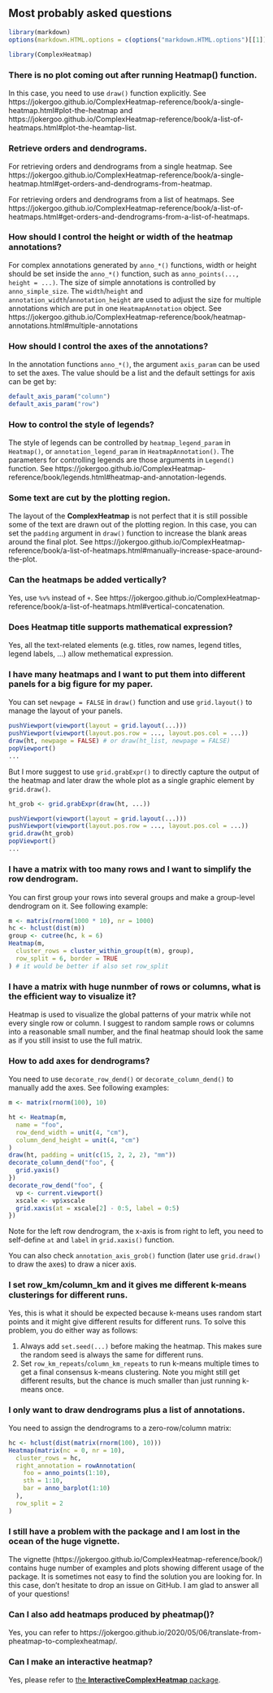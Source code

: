 <!--
%\VignetteEngine{knitr}
%\VignetteIndexEntry{Most probably asked questions}
-->

## Most probably asked questions

```r
library(markdown)
options(markdown.HTML.options = c(options("markdown.HTML.options")[[1]], "toc"))
```


<style type="text/css">
h1, h2, h3, h4, h5 {
    line-height: 120%;
}
</style>

```r
library(ComplexHeatmap)
```

### There is no plot coming out after running Heatmap() function.

In this case, you need to use `draw()` function explicitly. See
https://jokergoo.github.io/ComplexHeatmap-reference/book/a-single-heatmap.html#plot-the-heatmap
and
https://jokergoo.github.io/ComplexHeatmap-reference/book/a-list-of-heatmaps.html#plot-the-heamtap-list.

### Retrieve orders and dendrograms.

For retrieving orders and dendrograms from a single heatmap. See
https://jokergoo.github.io/ComplexHeatmap-reference/book/a-single-heatmap.html#get-orders-and-dendrograms-from-heatmap.

For retrieving orders and dendrograms from a list of heatmaps. See
https://jokergoo.github.io/ComplexHeatmap-reference/book/a-list-of-heatmaps.html#get-orders-and-dendrograms-from-a-list-of-heatmaps.

### How should I control the height or width of the heatmap annotations?

For complex annotations generated by `anno_*()` functions, width or height
should be set inside the `anno_*()` function, such as `anno_points(..., height = ...)`. The size of simple annotations is controlled by `anno_simple_size`.
The `width`/`height` and `annotation_width`/`annotation_height` are used to
adjust the size for multiple annotations which are put in one
`HeatmapAnnotation` object. See
https://jokergoo.github.io/ComplexHeatmap-reference/book/heatmap-annotations.html#multiple-annotations

### How should I control the axes of the annotations?

In the annotation functions `anno_*()`, the argument `axis_param` can be used
to set the axes. The value should be a list and the default settings for axis
can be get by:

```r
default_axis_param("column")
default_axis_param("row")
```

### How to control the style of legends?

The style of legends can be controlled by `heatmap_legend_param` in
`Heatmap()`, or `annotation_legend_param` in `HeatmapAnnotation()`. The
parameters for controlling legends are those arguments in `Legend()` function.
See
https://jokergoo.github.io/ComplexHeatmap-reference/book/legends.html#heatmap-and-annotation-legends.

### Some text are cut by the plotting region.

The layout of the **ComplexHeatmap** is not perfect that it is still possible
some of the text are drawn out of the plotting region. In this case, you can
set the `padding` argument in `draw()` function to increase the blank areas
around the final plot. See
https://jokergoo.github.io/ComplexHeatmap-reference/book/a-list-of-heatmaps.html#manually-increase-space-around-the-plot.

### Can the heatmaps be added vertically?

Yes, use `%v%` instead of `+`. See https://jokergoo.github.io/ComplexHeatmap-reference/book/a-list-of-heatmaps.html#vertical-concatenation.

### Does Heatmap title supports mathematical expression?

Yes, all the text-related elements (e.g. titles, row names, legend titles, legend labels, ...) allow
methematical expression.

### I have many heatmaps and I want to put them into different panels for a big figure for my paper.

You can set `newpage = FALSE` in `draw()` function and use `grid.layout()` to
manage the layout of your panels.

```r
pushViewport(viewport(layout = grid.layout(...)))
pushViewport(viewport(layout.pos.row = ..., layout.pos.col = ...))
draw(ht, newpage = FALSE) # or draw(ht_list, newpage = FALSE)
popViewport()
...
```

But I more suggest to use `grid.grabExpr()` to directly capture the output of
the heatmap and later draw the whole plot as a single graphic element by
`grid.draw()`.

```r
ht_grob <- grid.grabExpr(draw(ht, ...))

pushViewport(viewport(layout = grid.layout(...)))
pushViewport(viewport(layout.pos.row = ..., layout.pos.col = ...))
grid.draw(ht_grob)
popViewport()
...
```

### I have a matrix with too many rows and I want to simplify the row dendrogram.

You can first group your rows into several groups and make a group-level
dendrogram on it. See following example:

```r
m <- matrix(rnorm(1000 * 10), nr = 1000)
hc <- hclust(dist(m))
group <- cutree(hc, k = 6)
Heatmap(m,
  cluster_rows = cluster_within_group(t(m), group),
  row_split = 6, border = TRUE
) # it would be better if also set row_split
```

### I have a matrix with huge nunmber of rows or columns, what is the efficient way to visualize it?

Heatmap is used to visualize the global patterns of your matrix while not
every single row or column. I suggest to random sample rows or columns into a
reasonable small number, and the final heatmap should look the same as if you
still insist to use the full matrix.

### How to add axes for dendrograms?

You need to use `decorate_row_dend()` or `decorate_column_dend()` to manually
add the axes. See following examples:

```r
m <- matrix(rnorm(100), 10)

ht <- Heatmap(m,
  name = "foo",
  row_dend_width = unit(4, "cm"),
  column_dend_height = unit(4, "cm")
)
draw(ht, padding = unit(c(15, 2, 2, 2), "mm"))
decorate_column_dend("foo", {
  grid.yaxis()
})
decorate_row_dend("foo", {
  vp <- current.viewport()
  xscale <- vp$xscale
  grid.xaxis(at = xscale[2] - 0:5, label = 0:5)
})
```

Note for the left row dendrogram, the x-axis is from right to left, you need to self-define `at`
and `label` in `grid.xaxis()` function.

You can also check `annotation_axis_grob()` function (later use `grid.draw()` to draw the axes) to draw a nicer axis.

### I set row_km/column_km and it gives me different k-means clusterings for different runs.

Yes, this is what it should be expected because k-means uses random start points and it might give
different results for different runs. To solve this problem, you do either way as follows:

1. Always add `set.seed(...)` before making the heatmap. This makes sure the
   random seed is always the same for different runs. 
2. Set `row_km_repeats`/`column_km_repeats` to run k-means multiple times to get a
   final consensus k-means clustering. Note you might still get different
   results, but the chance is much smaller than just running k-means once.

### I only want to draw dendrograms plus a list of annotations.

You need to assign the dendrograms to a zero-row/column matrix:

```r
hc <- hclust(dist(matrix(rnorm(100), 10)))
Heatmap(matrix(nc = 0, nr = 10),
  cluster_rows = hc,
  right_annotation = rowAnnotation(
    foo = anno_points(1:10),
    sth = 1:10,
    bar = anno_barplot(1:10)
  ),
  row_split = 2
)
```

### I still have a problem with the package and I am lost in the ocean of the huge vignette.

The vignette (https://jokergoo.github.io/ComplexHeatmap-reference/book/)
contains huge number of examples and plots showing different usage of the
package. It is sometimes not easy to find the solution you are looking for. In
this case, don't hesitate to drop an issue on GitHub. I am glad to answer all of your
questions!

### Can I also add heatmaps produced by pheatmap()?

Yes, you can refer to https://jokergoo.github.io/2020/05/06/translate-from-pheatmap-to-complexheatmap/.


### Can I make an interactive heatmap?

Yes, please refer to [the **InteractiveComplexHeatmap** package](https://github.com/jokergoo/InteractiveComplexHeatmap).
